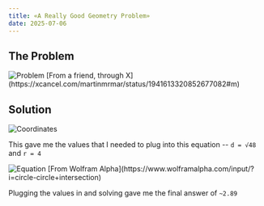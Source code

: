 ```yaml
---
title: «A Really Good Geometry Problem»
date: 2025-07-06
---
```


## The Problem

<img src="/images/goodGeometryProblem.png" alt="Problem" />
[From a friend, through X](https://xcancel.com/martinmrmar/status/1941613320852677082#m)

## Solution

<img src="/images/goodGeometryCoordinates.png" alt="Coordinates" />

This gave me the values that I needed to plug into this equation -- `d = √48` and `r = 4`

<img src="/images/goodGeometryEquation.jpg" alt="Equation" />
[From Wolfram Alpha](https://www.wolframalpha.com/input/?i=circle-circle+intersection)

Plugging the values in and solving gave me the final answer of `~2.89`